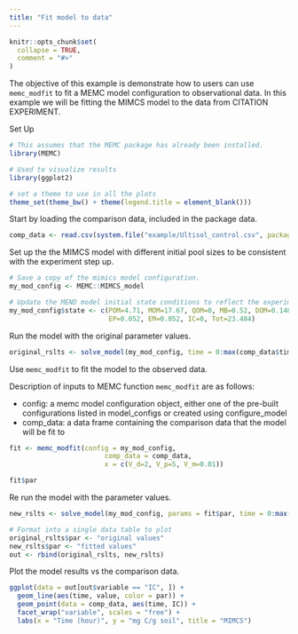 ```yaml
---
title: "Fit model to data"
---
```


```r
knitr::opts_chunk$set(
  collapse = TRUE,
  comment = "#>"
)
```


The objective of this example is demonstrate how to users can use `memc_modfit` to fit a MEMC model configuration to observational data. In this example we will be fitting the MIMCS model to the data from 
CITATION EXPERIMENT. 

Set Up 

```r
# This assumes that the MEMC package has already been installed. 
library(MEMC)

# Used to visualize results
library(ggplot2)  

# set a theme to use in all the plots
theme_set(theme_bw() + theme(legend.title = element_blank()))
```

Start by loading the comparison data, included in the package data. 

```r
comp_data <- read.csv(system.file("example/Ultisol_control.csv", package = "MEMC"))
```


Set up the the MIMCS model with different initial pool sizes to be consistent with the experiment step up. 

```r
# Save a copy of the mimics model configuration. 
my_mod_config <- MEMC::MIMCS_model

# Update the MEND model initial state conditions to reflect the experimental set up.
my_mod_config$state <- c(POM=4.71, MOM=17.67, QOM=0, MB=0.52, DOM=0.148, 
                         EP=0.052, EM=0.052, IC=0, Tot=23.484)
```


Run the model with the original parameter values. 

```r
original_rslts <- solve_model(my_mod_config, time = 0:max(comp_data$time))
```

Use `memc_modfit` to fit the model to the observed data. 

Description of inputs to MEMC function `memc_modfit` are as follows: 

* config: a memc model configuration object, either one of the pre-built configurations listed in model_configs or created using configure_model
* comp_data: a data frame containing the comparison data that the model will be fit to 

```r
fit <- memc_modfit(config = my_mod_config, 
                        comp_data = comp_data, 
                        x = c(V_d=2, V_p=5, V_m=0.01))

fit$par
```

Re run the model with the parameter values. 


```r
new_rslts <- solve_model(my_mod_config, params = fit$par, time = 0:max(comp_data$time)) 
```


```r
# Format into a single data table to plot
original_rslts$par <- "original values"
new_rslts$par <- "fitted values"
out <- rbind(original_rslts, new_rslts)
```


Plot the model results vs the comparison data. 
```r
ggplot(data = out[out$variable == "IC", ]) +
  geom_line(aes(time, value, color = par)) +
  geom_point(data = comp_data, aes(time, IC)) +
  facet_wrap("variable", scales = "free") + 
  labs(x = "Time (hour)", y = "mg C/g soil", title = "MIMCS") 

```

